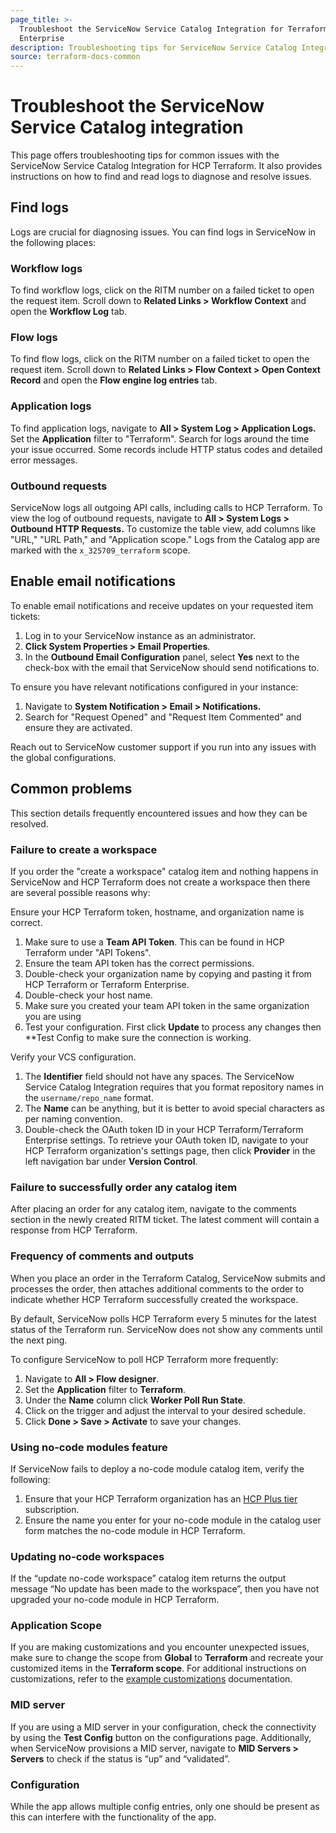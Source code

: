 ```yaml
---
page_title: >-
  Troubleshoot the ServiceNow Service Catalog Integration for Terraform
  Enterprise
description: Troubleshooting tips for ServiceNow Service Catalog Integration.
source: terraform-docs-common
---
```


# Troubleshoot the ServiceNow Service Catalog integration

This page offers troubleshooting tips for common issues with the ServiceNow Service Catalog Integration for HCP Terraform. 
It also provides instructions on how to find and read logs to diagnose and resolve issues.

## Find logs

Logs are crucial for diagnosing issues. You can find logs in ServiceNow in the following places:

### Workflow logs

To find workflow logs, click on the RITM number on a failed ticket to open the request item. 
Scroll down to **Related Links > Workflow Context** and open the **Workflow Log** tab. 

### Flow logs

To find flow logs, click on the RITM number on a failed ticket to open the request item.
Scroll down to **Related Links > Flow Context > Open Context Record** and open the **Flow engine log entries** tab. 

### Application logs

To find application logs, navigate to **All > System Log > Application Logs.**
Set the **Application** filter to "Terraform". 
Search for logs around the time your issue occurred. Some records include HTTP status codes and detailed error messages.

### Outbound requests

ServiceNow logs all outgoing API calls, including calls to HCP Terraform. To view the log of outbound requests, navigate  to **All > System Logs > Outbound HTTP Requests.** 
To customize the table view, add columns like "URL," "URL Path," and "Application scope." 
Logs from the Catalog app are marked with the `x_325709_terraform` scope.

## Enable email notifications

To enable email notifications and receive updates on your requested item tickets:

1.  Log in to your ServiceNow instance as an administrator. 
2.  **Click System Properties > Email Properties**. 
3.  In the **Outbound Email Configuration** panel, select **Yes** next to the check-box with the email that ServiceNow should send notifications to.

To ensure you have relevant notifications configured in your instance: 

1.  Navigate to **System Notification > Email > Notifications.**
2.  Search for "Request Opened" and "Request Item Commented" and ensure they are activated.

Reach out to ServiceNow customer support if you run into any issues with the global configurations.

## Common problems

This section details frequently encountered issues and how they can be resolved. 

### Failure to create a workspace

If you order the "create a workspace" catalog item and nothing happens in ServiceNow and HCP Terraform does not create a workspace then there are several possible reasons why: 

Ensure your HCP Terraform token, hostname, and organization name is correct.

1.  Make sure to use a **Team API Token**. This can be found in HCP Terraform under "API Tokens". 
2.  Ensure the team API token has the correct permissions. 
3.  Double-check your organization name by copying and pasting it from HCP Terraform or Terraform Enterprise.
4.  Double-check your host name. 
5.  Make sure you created your team API token  in the same organization you are using 
6.  Test your configuration. First click **Update** to process any changes then \*\*Test Config to make sure the connection is working.

Verify your VCS configuration.

1.  The **Identifier** field should not have any spaces.  The ServiceNow Service Catalog Integration requires that you format repository names in the `username/repo_name` format.
2.  The **Name** can be anything, but it is better to avoid special characters as per naming convention.
3.  Double-check the OAuth token ID in your HCP Terraform/Terraform Enterprise settings. To retrieve your OAuth token ID, navigate to your HCP Terraform organization's settings page, then click **Provider** in the left navigation bar under **Version Control**.

### Failure to successfully order any catalog item

After placing an order for any catalog item, navigate to the comments section in the newly created RITM ticket. 
The latest comment will contain a response from HCP Terraform.

### Frequency of comments and outputs

When you place an order in the  Terraform Catalog, ServiceNow submits and processes the order, then attaches  additional comments  to the order to indicate whether HCP Terraform successfully created the workspace.

By default, ServiceNow polls HCP Terraform every 5 minutes for the latest status of the Terraform run. ServiceNow does not show any comments until the next ping.

To configure ServiceNow to poll HCP Terraform more frequently:

1.  Navigate to **All > Flow designer**.
2.  Set the **Application** filter to **Terraform**.
3.  Under the **Name** column click  **Worker Poll Run State**.
4.  Click on the trigger and adjust the interval to your desired schedule. 
5.  Click **Done > Save > Activate** to save your changes.

### Using no-code modules feature

If ServiceNow fails to deploy a no-code module catalog item, verify the following:

1.  Ensure that your HCP Terraform organization has an [HCP Plus tier](https://www.hashicorp.com/products/terraform/pricing) subscription. 
2.  Ensure the name you enter for your no-code module in the catalog user form matches the no-code module in HCP Terraform. 

### Updating no-code workspaces

If the “update no-code workspace” catalog item returns the output message “No update has been made to the workspace”, then you have not upgraded your no-code module in HCP Terraform. 

### Application Scope

If you are making customizations and you encounter unexpected issues, make sure to change the scope from **Global** to **Terraform** and recreate your customized items in the **Terraform scope**. 
For additional instructions on customizations, refer to the [example customizations](/terraform/enterprise/integrations/service-now/service-catalog-terraform/example-customizations) documentation.

### MID server

If you are using a MID server in your configuration, check the connectivity by using the **Test Config** button on the configurations page. 
Additionally, when ServiceNow provisions a MID server, navigate to **MID Servers > Servers** to check if the status is “up” and “validated”.

### Configuration

While the app allows multiple config entries, only one should be present as this can interfere with the functionality of the app.
